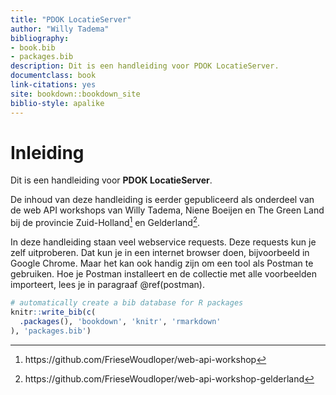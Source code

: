```yaml
--- 
title: "PDOK LocatieServer"
author: "Willy Tadema"
bibliography:
- book.bib
- packages.bib
description: Dit is een handleiding voor PDOK LocatieServer.
documentclass: book
link-citations: yes
site: bookdown::bookdown_site
biblio-style: apalike
---
```


# Inleiding{-}

Dit is een handleiding voor **PDOK LocatieServer**. 

De inhoud van deze handleiding is eerder gepubliceerd als onderdeel van de web API workshops van Willy Tadema, Niene Boeijen en The Green Land bij de provincie Zuid-Holland^[https://github.com/FrieseWoudloper/web-api-workshop] en Gelderland^[https://github.com/FrieseWoudloper/web-api-workshop-gelderland]. 

In deze handleiding staan veel webservice requests. Deze requests kun je zelf uitproberen. Dat kun je in een internet browser doen, bijvoorbeeld in Google Chrome. Maar het kan ook handig zijn om een tool als Postman te gebruiken. Hoe je Postman installeert en de collectie met alle voorbeelden importeert, lees je in paragraaf \@ref(postman). 

```r
# automatically create a bib database for R packages
knitr::write_bib(c(
  .packages(), 'bookdown', 'knitr', 'rmarkdown'
), 'packages.bib')
```
